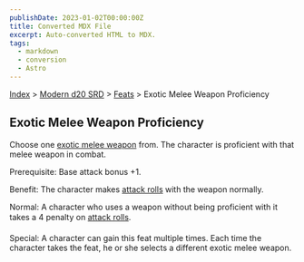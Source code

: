 ```yaml
---
publishDate: 2023-01-02T00:00:00Z
title: Converted MDX File
excerpt: Auto-converted HTML to MDX.
tags:
  - markdown
  - conversion
  - Astro
---
```






[Index](-index) > [Modern d20 SRD](modern-d20-srd-index) > [Feats](modern-d20-srd-feats-index) > Exotic Melee Weapon Proficiency




## Exotic Melee Weapon Proficiency


Choose one [exotic melee
  weapon](modern-d20-srd-equipment-weapons-exotic) from. The character is proficient with that melee weapon in combat.


Prerequisite: Base attack bonus +1.


Benefit: The character makes [attack
  rolls](modern-d20-srd-combat-attack-roll) with the weapon normally.


Normal: A character who uses a weapon without being proficient with it takes a 4 penalty on [attack
  rolls](modern-d20-srd-combat-attack-roll).


Special: A character can gain this feat multiple times. Each time the character takes the feat, he or she selects a different exotic melee weapon.



